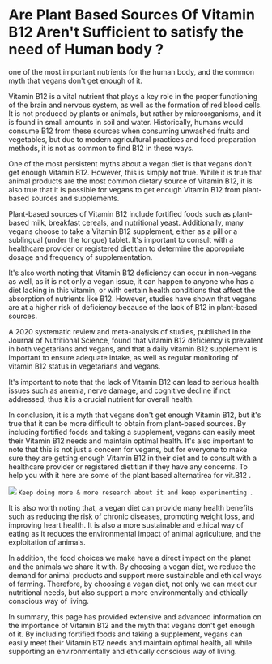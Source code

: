 # Are Plant Based Sources Of Vitamin B12 Aren't Sufficient to satisfy the need of Human body ?

one of the most important nutrients for the human body, and the common myth that vegans don't get enough of it.

Vitamin B12 is a vital nutrient that plays a key role in the proper functioning of the brain and nervous system, as well as the formation of red blood cells. It is not produced by plants or animals, but rather by microorganisms, and it is found in small amounts in soil and water. Historically, humans would consume B12 from these sources when consuming unwashed fruits and vegetables, but due to modern agricultural practices and food preparation methods, it is not as common to find B12 in these ways.

One of the most persistent myths about a vegan diet is that vegans don't get enough Vitamin B12. However, this is simply not true. While it is true that animal products are the most common dietary source of Vitamin B12, it is also true that it is possible for vegans to get enough Vitamin B12 from plant-based sources and supplements.

Plant-based sources of Vitamin B12 include fortified foods such as plant-based milk, breakfast cereals, and nutritional yeast. Additionally, many vegans choose to take a Vitamin B12 supplement, either as a pill or a sublingual (under the tongue) tablet. It's important to consult with a healthcare provider or registered dietitian to determine the appropriate dosage and frequency of supplementation.

It's also worth noting that Vitamin B12 deficiency can occur in non-vegans as well, as it is not only a vegan issue, it can happen to anyone who has a diet lacking in this vitamin, or with certain health conditions that affect the absorption of nutrients like B12. However, studies have shown that vegans are at a higher risk of deficiency because of the lack of B12 in plant-based sources.

A 2020 systematic review and meta-analysis of studies, published in the Journal of Nutritional Science, found that vitamin B12 deficiency is prevalent in both vegetarians and vegans, and that a daily vitamin B12 supplement is important to ensure adequate intake, as well as regular monitoring of vitamin B12 status in vegetarians and vegans.

It's important to note that the lack of Vitamin B12 can lead to serious health issues such as anemia, nerve damage, and cognitive decline if not addressed, thus it is a crucial nutrient for overall health.

In conclusion, it is a myth that vegans don't get enough Vitamin B12, but it's true that it can be more difficult to obtain from plant-based sources. By including fortified foods and taking a supplement, vegans can easily meet their Vitamin B12 needs and maintain optimal health. It's also important to note that this is not just a concern for vegans, but for everyone to make sure they are getting enough Vitamin B12 in their diet and to consult with a healthcare provider or registered dietitian if they have any concerns. To help you with it here are some of the plant based alternatirea for vit.B12 . 

![](./img_05.jpg)
`Keep doing more & more research about it and keep experimenting `.

It is also worth noting that, a vegan diet can provide many health benefits such as reducing the risk of chronic diseases, promoting weight loss, and improving heart health. It is also a more sustainable and ethical way of eating as it reduces the environmental impact of animal agriculture, and the exploitation of animals.

In addition, the food choices we make have a direct impact on the planet and the animals we share it with. By choosing a vegan diet, we reduce the demand for animal products and support more sustainable and ethical ways of farming. Therefore, by choosing a vegan diet, not only we can meet our nutritional needs, but also support a more environmentally and ethically conscious way of living.


In summary, this page has provided extensive and advanced information on the importance of Vitamin B12 and the myth that vegans don't get enough of it. By including fortified foods and taking a supplement, vegans can easily meet their Vitamin B12 needs and maintain optimal health, all while supporting an environmentally and ethically conscious way of living.
